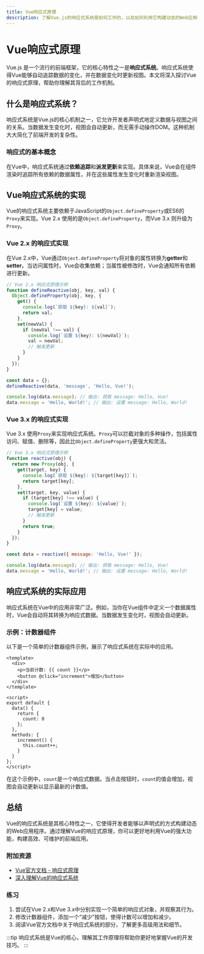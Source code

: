 ```yaml
---
title: Vue响应式原理
description: 了解Vue.js的响应式系统是如何工作的，以及如何利用它构建动态的Web应用程序。
---
```


# Vue响应式原理

Vue.js 是一个流行的前端框架，它的核心特性之一是**响应式系统**。响应式系统使得Vue能够自动追踪数据的变化，并在数据变化时更新视图。本文将深入探讨Vue的响应式原理，帮助你理解其背后的工作机制。

## 什么是响应式系统？

响应式系统是Vue.js的核心机制之一，它允许开发者声明式地定义数据与视图之间的关系。当数据发生变化时，视图会自动更新，而无需手动操作DOM。这种机制大大简化了前端开发的复杂性。

### 响应式的基本概念

在Vue中，响应式系统通过**依赖追踪**和**派发更新**来实现。具体来说，Vue会在组件渲染时追踪所有依赖的数据属性，并在这些属性发生变化时重新渲染视图。

## Vue响应式系统的实现

Vue的响应式系统主要依赖于JavaScript的`Object.defineProperty`或ES6的`Proxy`来实现。Vue 2.x 使用的是`Object.defineProperty`，而Vue 3.x 则升级为`Proxy`。

### Vue 2.x 的响应式实现

在Vue 2.x中，Vue通过`Object.defineProperty`将对象的属性转换为**getter**和**setter**。当访问属性时，Vue会收集依赖；当属性被修改时，Vue会通知所有依赖进行更新。

```javascript
// Vue 2.x 响应式原理示例
function defineReactive(obj, key, val) {
  Object.defineProperty(obj, key, {
    get() {
      console.log(`获取 ${key}: ${val}`);
      return val;
    },
    set(newVal) {
      if (newVal !== val) {
        console.log(`设置 ${key}: ${newVal}`);
        val = newVal;
        // 触发更新
      }
    }
  });
}

const data = {};
defineReactive(data, 'message', 'Hello, Vue!');

console.log(data.message); // 输出: 获取 message: Hello, Vue!
data.message = 'Hello, World!'; // 输出: 设置 message: Hello, World!
```

### Vue 3.x 的响应式实现

Vue 3.x 使用`Proxy`来实现响应式系统。`Proxy`可以拦截对象的多种操作，包括属性访问、赋值、删除等，因此比`Object.defineProperty`更强大和灵活。

```javascript
// Vue 3.x 响应式原理示例
function reactive(obj) {
  return new Proxy(obj, {
    get(target, key) {
      console.log(`获取 ${key}: ${target[key]}`);
      return target[key];
    },
    set(target, key, value) {
      if (target[key] !== value) {
        console.log(`设置 ${key}: ${value}`);
        target[key] = value;
        // 触发更新
      }
      return true;
    }
  });
}

const data = reactive({ message: 'Hello, Vue!' });

console.log(data.message); // 输出: 获取 message: Hello, Vue!
data.message = 'Hello, World!'; // 输出: 设置 message: Hello, World!
```

## 响应式系统的实际应用

响应式系统在Vue中的应用非常广泛。例如，当你在Vue组件中定义一个数据属性时，Vue会自动将其转换为响应式数据。当数据发生变化时，视图会自动更新。

### 示例：计数器组件

以下是一个简单的计数器组件示例，展示了响应式系统在实际中的应用。

```vue
<template>
  <div>
    <p>当前计数: {{ count }}</p>
    <button @click="increment">增加</button>
  </div>
</template>

<script>
export default {
  data() {
    return {
      count: 0
    };
  },
  methods: {
    increment() {
      this.count++;
    }
  }
};
</script>
```

在这个示例中，`count`是一个响应式数据。当点击按钮时，`count`的值会增加，视图会自动更新以显示最新的计数值。

## 总结

Vue的响应式系统是其核心特性之一，它使得开发者能够以声明式的方式构建动态的Web应用程序。通过理解Vue的响应式原理，你可以更好地利用Vue的强大功能，构建高效、可维护的前端应用。

### 附加资源

- [Vue官方文档 - 响应式原理](https://v3.vuejs.org/guide/reactivity.html)
- [深入理解Vue的响应式系统](https://www.vuemastery.com/courses/advanced-components/reactivity-in-vue)

### 练习

1. 尝试在Vue 2.x和Vue 3.x中分别实现一个简单的响应式对象，并观察其行为。
2. 修改计数器组件，添加一个“减少”按钮，使得计数可以增加和减少。
3. 阅读Vue官方文档中关于响应式系统的部分，了解更多高级用法和细节。

:::tip
响应式系统是Vue的核心，理解其工作原理将帮助你更好地掌握Vue的开发技巧。
:::